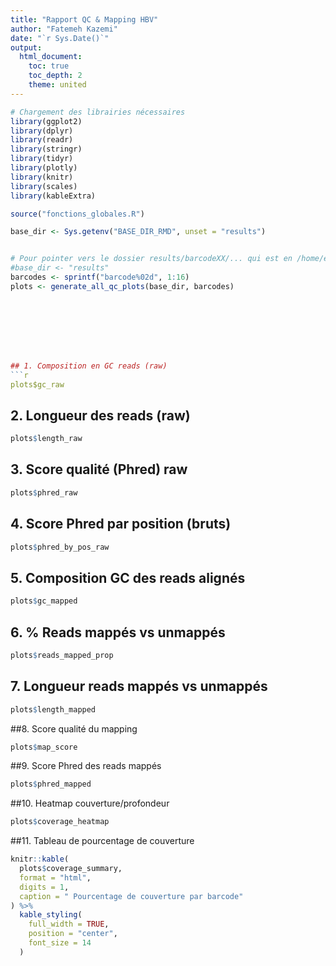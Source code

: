 ---
title: "Rapport QC & Mapping HBV"
author: "Fatemeh Kazemi"
date: "`r Sys.Date()`"
output:
  html_document:
    toc: true
    toc_depth: 2
    theme: united
---

```{r setup, include=FALSE}
# Chargement des librairies nécessaires
library(ggplot2)
library(dplyr)
library(readr)
library(stringr)
library(tidyr)
library(plotly)
library(knitr)
library(scales)
library(kableExtra)

source("fonctions_globales.R")

base_dir <- Sys.getenv("BASE_DIR_RMD", unset = "results")


# Pour pointer vers le dossier results/barcodeXX/... qui est en /home/etudiant/fatemeh/hbv_pipeline/src/results
#base_dir <- "results"
barcodes <- sprintf("barcode%02d", 1:16)
plots <- generate_all_qc_plots(base_dir, barcodes)








## 1. Composition en GC reads (raw)
```{r, echo=FALSE}
plots$gc_raw
```


## 2. Longueur des reads (raw)
```{r, echo=FALSE}
plots$length_raw
```

## 3. Score qualité (Phred) raw
```{r, echo=FALSE}
plots$phred_raw
```

## 4. Score Phred par position (bruts)
```{r, echo=FALSE}
plots$phred_by_pos_raw
```

## 5.  Composition GC des reads alignés
```{r, echo=FALSE}
plots$gc_mapped
```

## 6. % Reads mappés vs unmappés
```{r, echo=FALSE}
plots$reads_mapped_prop
```

## 7. Longueur reads mappés vs unmappés
```{r, echo=FALSE}
plots$length_mapped
```

##8. Score qualité du mapping
```{r, echo=FALSE}
plots$map_score
```

##9. Score Phred des reads mappés
```{r, echo=FALSE}
plots$phred_mapped
```

##10. Heatmap couverture/profondeur
```{r, echo=FALSE}
plots$coverage_heatmap
```

##11. Tableau de pourcentage de couverture
```{r, echo=FALSE}
knitr::kable(
  plots$coverage_summary,
  format = "html",
  digits = 1,
  caption = " Pourcentage de couverture par barcode"
) %>%
  kable_styling(
    full_width = TRUE,
    position = "center",
    font_size = 14
  )

```







